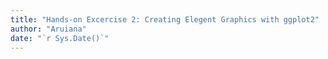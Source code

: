 ```yaml
---
title: "Hands-on Excercise 2: Creating Elegent Graphics with ggplot2"
author: "Aruiana"
date: "`r Sys.Date()`"
---
```

